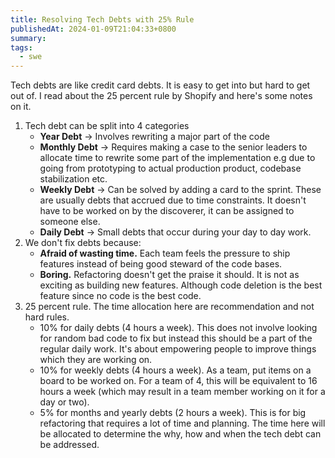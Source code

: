 ```yaml
---
title: Resolving Tech Debts with 25% Rule
publishedAt: 2024-01-09T21:04:33+0800
summary: 
tags:
  - swe
---
```


Tech debts are like credit card debts. It is easy to get into but hard to get out of.
I read about the 25 percent rule by Shopify and here's some notes on it.

1. Tech debt can be split into 4 categories
   - **Year Debt** -> Involves rewriting a major part of the code
   - **Monthly Debt** -> Requires making a case to the senior leaders to allocate time to rewrite some part of the implementation e.g due to going from prototyping to actual production product, codebase stabilization etc.
   - **Weekly Debt** -> Can be solved by adding a card to the sprint. These are usually debts that accrued due to time constraints. It doesn't have to be worked on by the discoverer, it can be assigned to someone else.
   - **Daily Debt** -> Small debts that occur during your day to day work.
2. We don't fix debts because:
   - **Afraid of wasting time.** Each team feels the pressure to ship features instead of being good steward of the code bases.
   - **Boring.** Refactoring doesn't get the praise it should. It is not as exciting as building new features. Although code deletion is the best feature since no code is the best code.
3. 25 percent rule. The time allocation here are recommendation and not hard rules.
   - 10% for daily debts (4 hours a week). This does not involve looking for random bad code to fix but instead this should be a part of the regular daily work. It's about empowering people to improve things which they are working on.
   - 10% for weekly debts (4 hours a week). As a team, put items on a board to be worked on. For a team of 4, this will be equivalent to 16 hours a week (which may result in a team member working on it for a day or two).
   - 5% for months and yearly debts (2 hours a week). This is for big refactoring that requires a lot of time and planning. The time here will be allocated to determine the why, how and when the tech debt can be addressed.